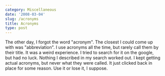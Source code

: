 ```yaml
---
category: Miscellaneous
date: '2008-03-04'
slug: /acronyms
title: Acronyms
type: post
---
```



The other day, I forgot the word "acronym". The closest I could
come up with was "abbreviation". I use acronyms all the time, but
rarely call them by their title. It was a weird experience. I tried
to search for it on the google, but had no luck. Nothing I
described in my search worked out. I kept getting actual acronyms,
but never what they were called. It just clicked back in place for
some reason. Use it or lose it, I suppose.